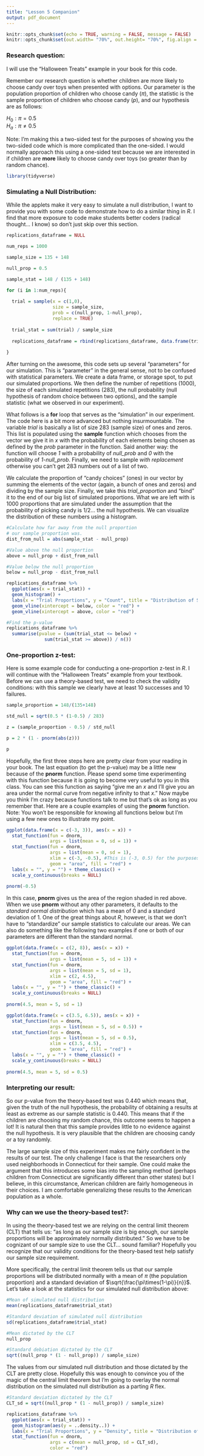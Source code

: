 ```yaml
---
title: "Lesson 5 Companion"
output: pdf_document
---
```


```r
knitr::opts_chunk$set(echo = TRUE, warning = FALSE, message = FALSE)
knitr::opts_chunk$set(out.width= "70%", out.height= "70%", fig.align = "center") 
```

### Research question:

I will use the "Halloween Treats" example in your book for this code.

Remember our research question is whether children are more likely to choose candy over toys when presented with options. Our parameter is the population proportion of children who choose candy ($\pi$), the statistic is the sample proportion of children who choose candy (*p*), and our hypothesis are as follows:

$H_{0}: \pi = 0.5$  
$H_{a}: \pi \neq 0.5$

Note: I'm making this a two-sided test for the purposes of showing you the two-sided code which is more complicated than the one-sided. I would normally approach this using a one-sided test because we are interested in if children are **more** likely to choose candy over toys (so greater than by random chance).

```r
library(tidyverse)
```
### Simulating a Null Distribution:

While the applets make it very easy to simulate a null distribution, I want to provide you with some code to demonstrate how to do a similar thing in *R*. I find that more exposure to code make students better coders (radical thought... I know) so don't just skip over this section. 
```r
replications_dataframe = NULL

num_reps = 1000

sample_size = 135 + 148

null_prop = 0.5

sample_stat = 148 / (135 + 148)

for (i in 1:num_reps){
  
  trial = sample(x = c(1,0), 
                 size = sample_size, 
                 prob = c(null_prop, 1-null_prop), 
                 replace = TRUE)
  
  trial_stat = sum(trial) / sample_size
  
  replications_dataframe = rbind(replications_dataframe, data.frame(trial_stat))
  
}
```
After turning on the awesome, this code sets up several "parameters" for our simulation. This is "parameter" in the general sense, not to be confused with statistical parameters. We create a data frame, or storage spot, to put our simulated proportions. We then define the number of repetitions (1000), the size of each simulated repetitions (283), the null probability (null hypothesis of random choice between two options), and the sample statistic (what we observed in our experiment). 

What follows is a **for** loop that serves as the "simulation" in our experiment. The code here is a bit more advanced but nothing insurmountable. The variable *trial* is basically a list of size 283 (sample size) of ones and zeros. This list is populated using the **sample** function which chooses from the vector we give it in *x* with the probability of each elements being chosen as defined by the *prob* parameter in the function. Said another way: the function will choose *1* with a probability of *null_prob* and *0* with the probability of *1-null_prob*. Finally, we need to sample *with replacement* otherwise you can't get 283 numbers out of a list of two.

We calculate the proportion of "candy choices" (ones) in our vector by summing the elements of the vector (again, a bunch of ones and zeros) and dividing by the sample size. Finally, we take this *trial_proportion* and "bind" it to the end of our big list of simulated proportions. What we are left with is 1000 proportions that are simulated under the assumption that the probability of picking candy is 1/2... the null hypothesis. We can visualize the distribution of these numbers using a histogram.

```r
#Calculate how far away from the null proportion
# our sample proportion was.
dist_from_null = abs(sample_stat - null_prop)

#Value above the null proportion
above = null_prop + dist_from_null

#Value below the null proportion
below = null_prop - dist_from_null

replications_dataframe %>%
  ggplot(aes(x = trial_stat)) +
  geom_histogram() +
  labs(x = "Trial Proportions", y = "Count", title = "Distribution of Simulated Proportions") +
  geom_vline(xintercept = below, color = "red") +
  geom_vline(xintercept = above, color = "red")

#Find the p-value
replications_dataframe %>%
  summarise(pvalue = (sum(trial_stat <= below) + 
              sum(trial_stat >= above)) / n())
```
### One-proportion z-test:

Here is some example code for conducting a one-proportion z-test in *R*. I will continue with the "Halloween Treats" example from your textbook. Before we can use a theory-based test, we need to check the validity conditions: with this sample we clearly have at least 10 successes and 10 failures.
```r
sample_proportion = 148/(135+148)

std_null = sqrt(0.5 * (1-0.5) / 283)

z = (sample_proportion - 0.5) / std_null

p = 2 * (1 - pnorm(abs(z)))

p
```
Hopefully, the first three steps here are pretty clear from your reading in your book. The last equation (to get the p-value) may be a little new because of the **pnorm** function.  Please spend some time experimenting with this function because it is going to become very useful to you in this class. You can see this function as saying "give me an *x* and I'll give you an area under the normal curve from negative infinity to that *x*." Now maybe you think I'm crazy because functions talk to me but that's ok as long as you remember that. Here are a couple examples of using the **pnorm** function. Note: You won't be responsible for knowing all functions below but I'm using a few new ones to illustrate my point.

```r
ggplot(data.frame(x = c(-3, 3)), aes(x = x)) +
  stat_function(fun = dnorm, 
                args = list(mean = 0, sd = 1)) +
  stat_function(fun = dnorm, 
                args = list(mean = 0, sd = 1), 
                xlim = c(-3, -0.5), #This is (-3, 0.5) for the purposes of plotting.
                geom = "area", fill = "red") +
  labs(x = "", y = "") + theme_classic() +
  scale_y_continuous(breaks = NULL)
       
pnorm(-0.5)
```
In this case, **pnorm** gives us the area of the region shaded in red above. When we use **pnorm** without any other parameters, it defaults to the *standard normal distribution* which has a mean of 0 and a standard deviation of 1. One of the great things about *R*, however, is that we don't have to "standardize" our sample statistics to calculate our areas. We can also do something like the following two examples if one or both of our parameters are different than the standard normal.
```r
ggplot(data.frame(x = c(2, 8)), aes(x = x)) +
  stat_function(fun = dnorm, 
                args = list(mean = 5, sd = 1)) +
  stat_function(fun = dnorm, 
                args = list(mean = 5, sd = 1), 
                xlim = c(2, 4.5),
                geom = "area", fill = "red") +
  labs(x = "", y = "") + theme_classic() +
  scale_y_continuous(breaks = NULL)
       
pnorm(4.5, mean = 5, sd = 1)

ggplot(data.frame(x = c(3.5, 6.5)), aes(x = x)) +
  stat_function(fun = dnorm, 
                args = list(mean = 5, sd = 0.5)) +
  stat_function(fun = dnorm, 
                args = list(mean = 5, sd = 0.5), 
                xlim = c(3.5, 4.5),
                geom = "area", fill = "red") +
  labs(x = "", y = "") + theme_classic() +
  scale_y_continuous(breaks = NULL)
       
pnorm(4.5, mean = 5, sd = 0.5)
```

### Interpreting our result:

So our p-value from the theory-based test was 0.440 which means that, given the truth of the null hypothesis, the probability of obtaining a results at least as extreme as our sample statistic is 0.440. This means that if the children are choosing my random chance, this outcome seems to happen a lot! It is natural then that this sample provides little to no evidence against the null hypothesis. It is very plausible that the children are choosing candy or a toy randomly. 

The large sample size of this experiment makes me fairly confident in the results of our test. The only challenge I face is that the researchers only used neighborhoods in Connecticut for their sample. One could make the argument that this introduces some bias into the sampling method (perhaps children from Connecticut are significantly different than other states) but I believe, in this circumstance, American children are fairly homogeneous in their choices. I am comfortable generalizing these results to the American population as a whole. 

### Why can we use the theory-based test?:

In using the theory-based test we are relying on the central limit theorem (CLT) that tells us: "as long as our sample size is big enough, our sample proportions will be approximately normally distributed." So we have to be cognizant of our sample size to use the CLT... sound familiar? Hopefully you recognize that our validity conditions for the theory-based test help satisfy our sample size requirement.

More specifically, the central limit theorem tells us that our sample proportions will be distributed normally with a mean of $\pi$ (the population proportion) and a standard deviation of $\sqrt{\frac{\pi\times(1-\pi)}{n}}$. Let's take a look at the statistics for our simulated null distribution above:

```r
#Mean of simulated null distribution
mean(replications_dataframe$trial_stat)

#Standard deviation of simulated null distribution
sd(replications_dataframe$trial_stat)

#Mean dictated by the CLT
null_prop

#Standard debiation dictated by the CLT
sqrt((null_prop * (1 - null_prop)) / sample_size)

```

The values from our simulated null distribution and those dictated by the CLT are pretty close. Hopefully this was enough to convince you of the magic of the central limit theorem but I'm going to overlay the normal distribution on the simulated null distribution as a parting *R* flex.
```r
#Standard deviation dictated by the CLT
CLT_sd = sqrt((null_prop * (1 - null_prop)) / sample_size)

replications_dataframe %>%
  ggplot(aes(x = trial_stat)) +
  geom_histogram(aes(y = ..density..)) +
  labs(x = "Trial Proportions", y = "Density", title = "Distribution of Simulated Proportions") +
  stat_function(fun = dnorm,
                args = c(mean = null_prop, sd = CLT_sd),
                color = "red")
```